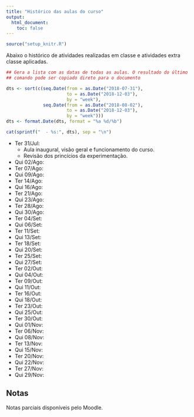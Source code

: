 ```yaml
---
title: "Histórico das aulas do curso"
output:
  html_document:
    toc: false
---
```


```r
source("setup_knitr.R")
```

Abaixo o histórico de atividades realizadas em classe e atividades extra
classe aplicadas.

```r
## Gera a lista com as datas de todas as aulas. O resultado do último
## comando pode ser copiado direto para o documento

dts <- sort(c(seq.Date(from = as.Date("2018-07-31"),
                       to = as.Date("2018-12-03"),
                       by = "week"),
              seq.Date(from = as.Date("2018-08-02"),
                       to = as.Date("2018-12-03"),
                       by = "week")))
dts <- format.Date(dts, format = "%a %d/%b")

cat(sprintf("  - %s:", dts), sep = "\n")
```

  - Ter 31/Jul:
    * Aula inaugural, visão geral e funcionamento do curso.
    * Revisão dos princícios da experimentação.
  - Qui 02/Ago:
  - Ter 07/Ago:
  - Qui 09/Ago:
  - Ter 14/Ago:
  - Qui 16/Ago:
  - Ter 21/Ago:
  - Qui 23/Ago:
  - Ter 28/Ago:
  - Qui 30/Ago:
  - Ter 04/Set:
  - Qui 06/Set:
  - Ter 11/Set:
  - Qui 13/Set:
  - Ter 18/Set:
  - Qui 20/Set:
  - Ter 25/Set:
  - Qui 27/Set:
  - Ter 02/Out:
  - Qui 04/Out:
  - Ter 09/Out:
  - Qui 11/Out:
  - Ter 16/Out:
  - Qui 18/Out:
  - Ter 23/Out:
  - Qui 25/Out:
  - Ter 30/Out:
  - Qui 01/Nov:
  - Ter 06/Nov:
  - Qui 08/Nov:
  - Ter 13/Nov:
  - Qui 15/Nov:
  - Ter 20/Nov:
  - Qui 22/Nov:
  - Ter 27/Nov:
  - Qui 29/Nov:

## Notas

Notas parciais disponíveis pelo Moodle.
<!-- As notas estão disponíveis [nesta página](notas.html). -->
